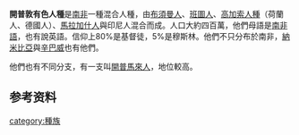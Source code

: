{{Infobox ethnic group
|group    = 開普有色人種
| native_name = {{Lang|af|Kaapse Kleurlinge}}
| native_name_lang = af
|image    = [[Image:Coloured-family.jpg|200px]]<br>Extended coloured family with roots in [[Cape_Town|Cape Town]], [[Kimberley,_Northern_Cape|Kimberley]] and [[Pretoria|Pretoria]].
|pop = 4,771,500<ref>{{cite report |title=Mid-year population estimates, 2015 |publisher=Statistics South Africa |date=31 July 2015 |page=3 |url=http://www.statssa.gov.za/publications/P0302/P03022015.pdf |accessdate=11 August 2015 |archive-date=2018-05-16 |archive-url=https://web.archive.org/web/20180516201228/http://www.statssa.gov.za/publications/P0302/P03022015.pdf |dead-url=no }}</ref><br> <small>(In South Africa only, 2015)</small>
|popplace = South Africa, [[Namibia|Namibia]], [[Zimbabwe|Zimbabwe]], Lesotho
|rels     = Christian (80%), [[Muslim|Muslim]] (5%)<ref>{{cite web|url=http://www.mixedfolks.com/africa.htm |title=The Coloureds of Southern Africa |publisher=MixedFolks.com |accessdate=2009-10-23 |deadurl=yes |archiveurl=https://web.archive.org/web/20080517044216/http://www.mixedfolks.com/africa.htm |archivedate=2008-05-17 }}</ref>
|langs    = [[Afrikaans|Afrikaans]], [[Kaapse_Afrikaans|Kaapse Afrikaans]], [[South_African_English|South African English]]
|related  = [[Afrikaners|Afrikaners]], [[Khoikhoi|Khoikhoi]], [[Xhosa_people|Xhosa]], [[Cape_Malay|Cape Malay]], [[Indian_South_Africans|Indian South Africans]]
}}
'''開普敦有色人種'''是[[南非|南非]]一種混合人種，由[[布須曼人|布須曼人]]、[[班圖人|班圖人]]、[[高加索人種|高加索人種]]（荷蘭人、德國人）、[[馬拉加什人|馬拉加什人]]與印尼人混合而成。人口大約四百萬，他們母語是[[南非語|南非語]]，也有說英語。信仰上80%是基督徒，5%是穆斯林。他們不只分布於南非，[[納米比亞|納米比亞]]與[[辛巴威|辛巴威]]也有他們。

他們也有不同分支，有一支叫[[開普馬來人|開普馬來人]]，地位較高。

== 参考资料 ==
{{reflist}}
{{非洲地理小作品}}

[[category:種族|category:種族]]